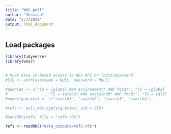 ```yaml
---
title: "WOS_pull"
author: "Jessica"
date: "5/7/2019"
output: html_document
---
```


## Load packages
```r
library(tidyverse)
library(wosr)
```

## 
```r
# Must have IP-based access to WOS API or login/password
#SID <- auth(username = NULL, password = NULL)

#queries <- c("TS = (global AND environment* AND food)", "TS = (global AND environment* AND diet*)",
#                  "TS = (global AND sustainab* AND food)", "TS = (global AND sustainab* AND diet*)")
#names(queries) <- c("search1", "search2", "search3", "search4")

#refs <- pull_wos_apply(queries, sid = SID)

#saveRDS(refs, file = "refs.rds")
```

```r
refs <- readRDS("Data_outputs/refs.rds")
```





```r

```